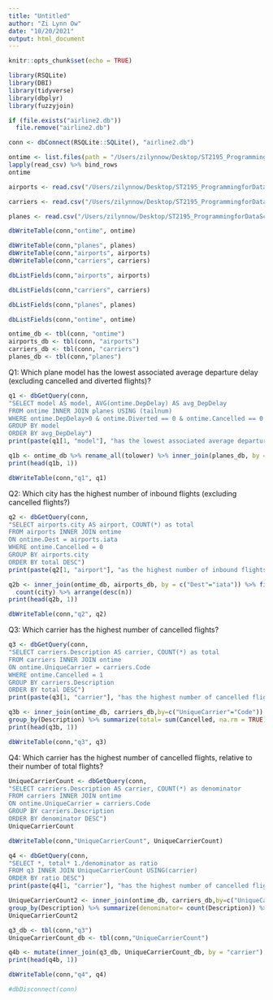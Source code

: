```yaml
---
title: "Untitled"
author: "Zi Lynn Ow"
date: "10/20/2021"
output: html_document
---
```


```r
knitr::opts_chunk$set(echo = TRUE)
```

```r
library(RSQLite)
library(DBI)
library(tidyverse)
library(dbplyr)
library(fuzzyjoin)
```

```r
if (file.exists("airline2.db"))
  file.remove("airline2.db")
```

```r
conn <- dbConnect(RSQLite::SQLite(), "airline2.db")
```

```r
ontime <- list.files(path = "/Users/zilynnow/Desktop/ST2195_ProgrammingforDataScience/Assignment/Practice_Assignment_03/ontime", pattern = "*.csv", full.names = TRUE) %>% 
lapply(read_csv) %>% bind_rows                                                      
ontime                                                     
```

```r
airports <- read.csv("/Users/zilynnow/Desktop/ST2195_ProgrammingforDataScience/Assignment/Practice_Assignment_03/dataverse_files/airports.csv", header = TRUE)

carriers <- read.csv("/Users/zilynnow/Desktop/ST2195_ProgrammingforDataScience/Assignment/Practice_Assignment_03/dataverse_files/carriers.csv", header = TRUE)

planes <- read.csv("/Users/zilynnow/Desktop/ST2195_ProgrammingforDataScience/Assignment/Practice_Assignment_03/dataverse_files/plane-data.csv", header = TRUE)
```

```r
dbWriteTable(conn,"ontime", ontime)
```

```r
dbWriteTable(conn,"planes", planes)
dbWriteTable(conn,"airports", airports)
dbWriteTable(conn,"carriers", carriers)
```

```r
dbListFields(conn,"airports", airports)
```

```r
dbListFields(conn,"carriers", carriers)
```

```r
dbListFields(conn,"planes", planes)
```

```r
dbListFields(conn,"ontime", ontime)
```

```r
ontime_db <- tbl(conn, "ontime")
airports_db <- tbl(conn, "airports")
carriers_db <- tbl(conn, "carriers")
planes_db <- tbl(conn,"planes")
```

Q1: Which plane model has the lowest associated average departure delay (excluding cancelled and diverted flights)?

```r
q1 <- dbGetQuery(conn, 
"SELECT model AS model, AVG(ontime.DepDelay) AS avg_DepDelay
FROM ontime INNER JOIN planes USING (tailnum)
WHERE ontime.DepDelay>0 & ontime.Diverted == 0 & ontime.Cancelled == 0
GROUP BY model
ORDER BY avg_DepDelay")
print(paste(q1[1, "model"], "has the lowest associated average departure delay."))
```

```r
q1b <- ontime_db %>% rename_all(tolower) %>% inner_join(planes_db, by = "tailnum", suffix =c(".ontime",".planes")) %>% filter(DepDelay>0) %>% filter(Diverted == 0) %>% filter(Cancelled == 0 )%>% group_by(model) %>% summarize(avg_DepDelay = mean(DepDelay, na.rm = TRUE)) %>% arrange(avg_DepDelay) 
print(head(q1b, 1))
```

```r
dbWriteTable(conn,"q1", q1)
```

Q2: Which city has the highest number of inbound flights (excluding cancelled flights?)

```r
q2 <- dbGetQuery(conn, 
"SELECT airports.city AS airport, COUNT(*) as total
FROM airports INNER JOIN ontime
ON ontime.Dest = airports.iata
WHERE ontime.Cancelled = 0 
GROUP BY airports.city
ORDER BY total DESC")
print(paste(q2[1, "airport"], "as the highest number of inbound flights (excluding cancelled flights)."))
```

```r
q2b <- inner_join(ontime_db, airports_db, by = c("Dest"="iata")) %>% filter(Cancelled == 0) %>% group_by(city) %>% 
  count(city) %>% arrange(desc(n)) 
print(head(q2b, 1))
```

```r
dbWriteTable(conn,"q2", q2)
```

Q3: Which carrier has the highest number of cancelled flights?

```r
q3 <- dbGetQuery(conn, 
"SELECT carriers.Description AS carrier, COUNT(*) as total
FROM carriers INNER JOIN ontime 
ON ontime.UniqueCarrier = carriers.Code
WHERE ontime.Cancelled = 1
GROUP BY carriers.Description
ORDER BY total DESC")
print(paste(q3[1, "carrier"], "has the highest number of cancelled flights."))
```

```r
q3b <- inner_join(ontime_db, carriers_db,by=c("UniqueCarrier"="Code")) %>% filter(Cancelled ==1) %>%  
group_by(Description) %>% summarize(total= sum(Cancelled, na.rm = TRUE)) %>% arrange(desc(total))
print(head(q3b, 1))
```

```r
dbWriteTable(conn,"q3", q3)
```

Q4: Which carrier has the highest number of cancelled flights, relative to their number of total flights?

```r
UniqueCarrierCount <- dbGetQuery(conn, 
"SELECT carriers.Description AS carrier, COUNT(*) as denominator
FROM carriers INNER JOIN ontime 
ON ontime.UniqueCarrier = carriers.Code
GROUP BY carriers.Description
ORDER BY denominator DESC")
UniqueCarrierCount
```

```r
dbWriteTable(conn,"UniqueCarrierCount", UniqueCarrierCount)
```

```r
q4 <- dbGetQuery(conn, 
"SELECT *, total* 1./denominator as ratio
FROM q3 INNER JOIN UniqueCarrierCount USING(carrier)
ORDER BY ratio DESC")
print(paste(q4[1, "carrier"], "has the highest number of cancelled flights, relative to their number of total flights."))
```

```r
UniqueCarrierCount2 <- inner_join(ontime_db, carriers_db,by=c("UniqueCarrier"="Code")) %>% 
group_by(Description) %>% summarize(denominator= count(Description)) %>% arrange(desc(denominator)) 
UniqueCarrierCount2
```

```r
q3_db <- tbl(conn,"q3")
UniqueCarrierCount_db <- tbl(conn,"UniqueCarrierCount")
```

```r
q4b <- mutate(inner_join(q3_db, UniqueCarrierCount_db, by = "carrier"), ratio = total*1./denominator) %>% arrange(desc(ratio)) 
print(head(q4b, 1))
```

```r
dbWriteTable(conn,"q4", q4)
```

```r
#dbDisconnect(conn)
```
